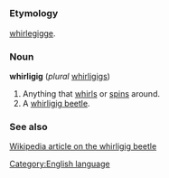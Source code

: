 =={{en}}==
[[Category:English language]]

===Etymology===
{{enm}} [[whirlegigge]].

===Noun===
'''whirligig''' (''plural'' [[whirligigs]])

#Anything that [[whirl]]s or [[spin]]s around.
#A [[whirligig beetle]].

===See also===
[[w:whirligig beetle|Wikipedia article on the whirligig beetle]]